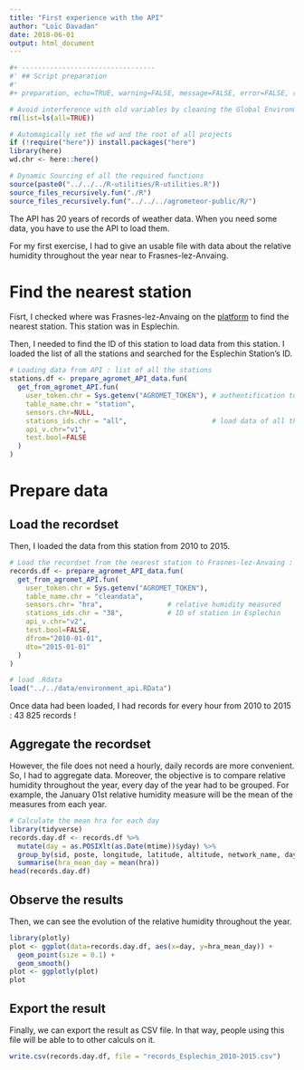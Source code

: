 ```yaml
---
title: "First experience with the API"
author: "Loïc Davadan"
date: 2018-06-01
output: html_document
---
```


```r
#+ ---------------------------------
#' ## Script preparation
#' 
#+ preparation, echo=TRUE, warning=FALSE, message=FALSE, error=FALSE, results='asis'

# Avoid interference with old variables by cleaning the Global Environment
rm(list=ls(all=TRUE))

# Automagically set the wd and the root of all projects 
if (!require("here")) install.packages("here")
library(here)
wd.chr <- here::here()

# Dynamic Sourcing of all the required functions
source(paste0("../../../R-utilities/R-utilities.R"))
source_files_recursively.fun("./R")
source_files_recursively.fun("../../../agrometeor-public/R/")
```

The API has 20 years of records of weather data. When you need some data, you have to use the API to load them.

For my first exercise, I had to give an usable file with data about the relative humidity throughout the year near to Frasnes-lez-Anvaing.

# Find the nearest station

Fisrt, I checked where was Frasnes-lez-Anvaing on the [platform](app.pameseb.be) to find the nearest station. This station was in Esplechin.

Then, I needed to find the ID of this station to load data from this station. I loaded the list of all the stations and searched for the Esplechin Station's ID.

```r
# Loading data from API : list of all the stations
stations.df <- prepare_agromet_API_data.fun(
  get_from_agromet_API.fun(
    user_token.chr = Sys.getenv("AGROMET_TOKEN"), # authentification to API
    table_name.chr = "station",
    sensors.chr=NULL,
    stations_ids.chr = "all",                     # load data of all the stations
    api_v.chr="v1",
    test.bool=FALSE
  )
)
```

# Prepare data

## Load the recordset

Then, I loaded the data from this station from 2010 to 2015.
```r
# Load the recordset from the nearest station to Frasnes-lez-Anvaing : Esplechin 
records.df <- prepare_agromet_API_data.fun(
  get_from_agromet_API.fun(
    user_token.chr = Sys.getenv("AGROMET_TOKEN"),
    table_name.chr = "cleandata",
    sensors.chr= "hra",                # relative humidity measured
    stations_ids.chr = "38",           # ID of station in Esplechin
    api_v.chr="v2",
    test.bool=FALSE,
    dfrom="2010-01-01",
    dto="2015-01-01"
  )
)
```

```r
# load .Rdata
load("../../data/environment_api.RData")
```
Once data had been loaded, I had records for every hour from 2010 to 2015 : 43 825 records !

## Aggregate the recordset

However, the file does not need a hourly, daily records are more convenient. So, I had to aggregate data. Moreover, the objective is to compare relative humidity throughout the year, every day of the year had to be grouped. For example, the January 01st relative humidity measure will be the mean of the measures from each year.

```r
# Calculate the mean hra for each day
library(tidyverse)
records.day.df <- records.df %>%
  mutate(day = as.POSIXlt(as.Date(mtime))$yday) %>%
  group_by(sid, poste, longitude, latitude, altitude, network_name, day) %>%
  summarise(hra_mean_day = mean(hra))
head(records.day.df)
```

## Observe the results

Then, we can see the evolution of the relative humidity throughout the year.

```r
library(plotly)
plot <- ggplot(data=records.day.df, aes(x=day, y=hra_mean_day)) + 
  geom_point(size = 0.1) + 
  geom_smooth()
plot <- ggplotly(plot)
plot
```

## Export the result

Finally, we can export the result as CSV file. In that way, people using this file will be able to to other calculs on it.
```r
write.csv(records.day.df, file = "records_Esplechin_2010-2015.csv")
```

